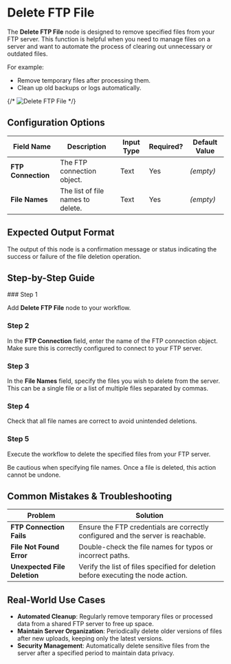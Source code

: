 
# Delete FTP File

The **Delete FTP File** node is designed to remove specified files from your FTP server. This function is helpful when you need to manage files on a server and want to automate the process of clearing out unnecessary or outdated files.

For example:

- Remove temporary files after processing them.
- Clean up old backups or logs automatically.

{/* ![Delete FTP File](./delete-ftp-file.png) */}

## Configuration Options

| Field Name         | Description                       | Input Type | Required? | Default Value |
| ------------------ | --------------------------------- | ---------- | --------- | ------------- |
| **FTP Connection** | The FTP connection object.        | Text       | Yes       | _(empty)_     |
| **File Names**     | The list of file names to delete. | Text       | Yes       | _(empty)_     |

## Expected Output Format

The output of this node is a confirmation message or status indicating the success or failure of the file deletion operation.

## Step-by-Step Guide

<Steps>
### Step 1

Add **Delete FTP File** node to your workflow.

### Step 2

In the **FTP Connection** field, enter the name of the FTP connection object. Make sure this is correctly configured to connect to your FTP server.

### Step 3

In the **File Names** field, specify the files you wish to delete from the server. This can be a single file or a list of multiple files separated by commas.

### Step 4

Check that all file names are correct to avoid unintended deletions.

### Step 5

Execute the workflow to delete the specified files from your FTP server.

</Steps>

<Callout type="warning" title="Warning">
  Be cautious when specifying file names. Once a file is deleted, this action
  cannot be undone.
</Callout>

## Common Mistakes & Troubleshooting

| Problem                      | Solution                                                                          |
| ---------------------------- | --------------------------------------------------------------------------------- |
| **FTP Connection Fails**     | Ensure the FTP credentials are correctly configured and the server is reachable.  |
| **File Not Found Error**     | Double-check the file names for typos or incorrect paths.                         |
| **Unexpected File Deletion** | Verify the list of files specified for deletion before executing the node action. |

## Real-World Use Cases

- **Automated Cleanup**: Regularly remove temporary files or processed data from a shared FTP server to free up space.
- **Maintain Server Organization**: Periodically delete older versions of files after new uploads, keeping only the latest versions.
- **Security Management**: Automatically delete sensitive files from the server after a specified period to maintain data privacy.
